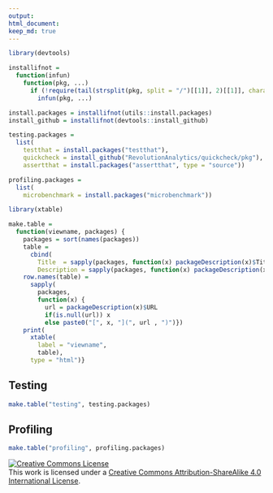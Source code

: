 ```yaml
---
output: 
html_document:
keep_md: true
---
```


```r
library(devtools)

installifnot = 
  function(infun) 
    function(pkg, ...) 
      if (!require(tail(strsplit(pkg, split = "/")[[1]], 2)[[1]], character.only = TRUE))
        infun(pkg, ...)

install.packages = installifnot(utils::install.packages)
install_github = installifnot(devtools::install_github)

testing.packages = 
  list(
    testthat = install.packages("testthat"),
    quickcheck = install_github("RevolutionAnalytics/quickcheck/pkg"), 
    assertthat = install.packages("assertthat", type = "source"))

profiling.packages = 
  list(
    microbenchmark = install.packages("microbenchmark"))

```


```r
library(xtable)

make.table = 
  function(viewname, packages) {
    packages = sort(names(packages))
    table = 
      cbind(
        Title  = sapply(packages, function(x) packageDescription(x)$Title),
        Description = sapply(packages, function(x) packageDescription(x)$Description))
    row.names(table) = 
      sapply(
        packages, 
        function(x) {
          url = packageDescription(x)$URL
          if(is.null(url)) x
          else paste0("[", x, "](", url , ")")})
    print(
      xtable(
        label = "viewname",
        table),
      type = "html")}
```
## Testing
```r

make.table("testing", testing.packages)
```
## Profiling
```r

make.table("profiling", profiling.packages)
```



<a rel="license" href="http://creativecommons.org/licenses/by-sa/4.0/"><img alt="Creative Commons License" style="border-width:0" src="https://i.creativecommons.org/l/by-sa/4.0/80x15.png" /></a><br />This work is licensed under a <a rel="license" href="http://creativecommons.org/licenses/by-sa/4.0/">Creative Commons Attribution-ShareAlike 4.0 International License</a>.


